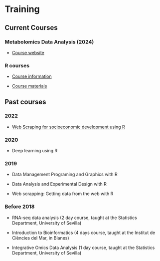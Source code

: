# Training

<!-- 
## Current and past training activities
Cuando hayan muchos cursos se puede poner aquí un índice
Incluir información sobre cursos que se ofrecen actualmente o los que se han impartido 
-->

## Current Courses

### Metabolomics Data Analysis (2024)

- [Course website](https://www.ub.edu/estbioinfo/courses/mda)

### R courses

- [Course information](https://www.ub.edu/idp/web/es/node/1712)

- [Course materials](https://www.ub.edu/cursosR/cursos.html)

## Past courses

### 2022

- [Web Scraping for socioeconomic development using R](https://aspteaching.github.io/WSWRCourse/)

### 2020

- Deep learning using R

### 2019

- Data Management Programing and Graphics with R

- Data Analysis and Experimental Design with R

- Web scrapping: Getting data from the web with R

### Before 2018

- RNA-seq data analysis (2 day course, taught at the Statistics Department, University of Sevilla)

- Introduction to Bioinformatics (4 days course, taught at the Institut de Ciències del Mar, in Blanes)

- Integrative Omics Data Analysis (1 day course, taught at the Statistics Department, University of Sevilla)